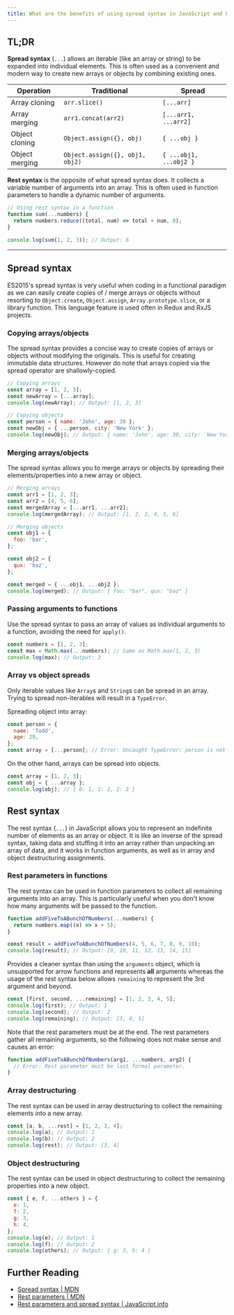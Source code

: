 ```yaml
---
title: What are the benefits of using spread syntax in JavaScript and how is it different from rest syntax?
---
```


## TL;DR

**Spread syntax** (`...`) allows an iterable (like an array or string) to be expanded into individual elements. This is often used as a convenient and modern way to create new arrays or objects by combining existing ones.

| Operation      | Traditional                     | Spread                 |
| -------------- | ------------------------------- | ---------------------- |
| Array cloning  | `arr.slice()`                   | `[...arr]`             |
| Array merging  | `arr1.concat(arr2)`             | `[...arr1, ...arr2]`   |
| Object cloning | `Object.assign({}, obj)`        | `{ ...obj }`           |
| Object merging | `Object.assign({}, obj1, obj2)` | `{ ...obj1, ...obj2 }` |

**Rest syntax** is the opposite of what spread syntax does. It collects a variable number of arguments into an array. This is often used in function parameters to handle a dynamic number of arguments.

```js live
// Using rest syntax in a function
function sum(...numbers) {
  return numbers.reduce((total, num) => total + num, 0);
}

console.log(sum(1, 2, 3)); // Output: 6
```

---

## Spread syntax

ES2015's spread syntax is very useful when coding in a functional paradigm as we can easily create copies of / merge arrays or objects without resorting to `Object.create`, `Object.assign`, `Array.prototype.slice`, or a library function. This language feature is used often in Redux and RxJS projects.

### Copying arrays/objects

The spread syntax provides a concise way to create copies of arrays or objects without modifying the originals. This is useful for creating immutable data structures. However do note that arrays copied via the spread operator are shallowly-copied.

```js live
// Copying arrays
const array = [1, 2, 3];
const newArray = [...array];
console.log(newArray); // Output: [1, 2, 3]

// Copying objects
const person = { name: 'John', age: 30 };
const newObj = { ...person, city: 'New York' };
console.log(newObj); // Output: { name: 'John', age: 30, city: 'New York' }
```

### Merging arrays/objects

The spread syntax allows you to merge arrays or objects by spreading their elements/properties into a new array or object.

```js live
// Merging arrays
const arr1 = [1, 2, 3];
const arr2 = [4, 5, 6];
const mergedArray = [...arr1, ...arr2];
console.log(mergedArray); // Output: [1, 2, 3, 4, 5, 6]

// Merging objects
const obj1 = {
  foo: 'bar',
};

const obj2 = {
  qux: 'baz',
};

const merged = { ...obj1, ...obj2 };
console.log(merged); // Output: { foo: "bar", qux: "baz" }
```

### Passing arguments to functions

Use the spread syntax to pass an array of values as individual arguments to a function, avoiding the need for `apply()`.

```js live
const numbers = [1, 2, 3];
const max = Math.max(...numbers); // Same as Math.max(1, 2, 3)
console.log(max); // Output: 3
```

### Array vs object spreads

Only iterable values like `Array`s and `String`s can be spread in an array. Trying to spread non-iterables will result in a `TypeError`.

Spreading object into array:

```js live
const person = {
  name: 'Todd',
  age: 29,
};
const array = [...person]; // Error: Uncaught TypeError: person is not iterable
```

On the other hand, arrays can be spread into objects.

```js live
const array = [1, 2, 3];
const obj = { ...array };
console.log(obj); // { 0: 1, 1: 2, 2: 3 }
```

## Rest syntax

The rest syntax (`...`) in JavaScript allows you to represent an indefinite number of elements as an array or object. It is like an inverse of the spread syntax, taking data and stuffing it into an array rather than unpacking an array of data, and it works in function arguments, as well as in array and object destructuring assignments.

### Rest parameters in functions

The rest syntax can be used in function parameters to collect all remaining arguments into an array. This is particularly useful when you don't know how many arguments will be passed to the function.

```js live
function addFiveToABunchOfNumbers(...numbers) {
  return numbers.map((x) => x + 5);
}

const result = addFiveToABunchOfNumbers(4, 5, 6, 7, 8, 9, 10);
console.log(result); // Output: [9, 10, 11, 12, 13, 14, 15]
```

Provides a cleaner syntax than using the `arguments` object, which is unsupported for arrow functions and represents **all** arguments whereas the usage of the rest syntax below allows `remaining` to represent the 3rd argument and beyond.

```js live
const [first, second, ...remaining] = [1, 2, 3, 4, 5];
console.log(first); // Output: 1
console.log(second); // Output: 2
console.log(remaining); // Output: [3, 4, 5]
```

Note that the rest parameters must be at the end. The rest parameters gather all remaining arguments, so the following does not make sense and causes an error:

```js live
function addFiveToABunchOfNumbers(arg1, ...numbers, arg2) {
  // Error: Rest parameter must be last formal parameter.
}
```

### Array destructuring

The rest syntax can be used in array destructuring to collect the remaining elements into a new array.

```js live
const [a, b, ...rest] = [1, 2, 3, 4];
console.log(a); // Output: 1
console.log(b); // Output: 2
console.log(rest); // Output: [3, 4]
```

### Object destructuring

The rest syntax can be used in object destructuring to collect the remaining properties into a new object.

```js live
const { e, f, ...others } = {
  e: 1,
  f: 2,
  g: 3,
  h: 4,
};
console.log(e); // Output: 1
console.log(f); // Output: 2
console.log(others); // Output: { g: 3, h: 4 }
```

## Further Reading

- [Spread syntax | MDN](https://developer.mozilla.org/en-US/docs/Web/JavaScript/Reference/Operators/Spread_syntax)
- [Rest parameters | MDN](https://developer.mozilla.org/en-US/docs/Web/JavaScript/Reference/Functions/rest_parameters)
- [Rest parameters and spread syntax | JavaScript.info](https://javascript.info/rest-parameters-spread)
